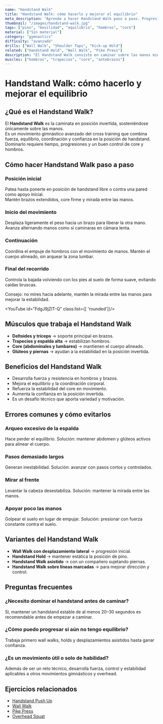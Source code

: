 ```yaml
---
name: "Handstand Walk"
title: "Handstand Walk: cómo hacerlo y mejorar el equilibrio"
meta_description: "Aprende a hacer Handstand Walk paso a paso. Progresiones y beneficios para mejorar el equilibrio y control corporal."
thumbnail: "/images/handstand-walk.jpg"
tags: ["pino", "movilidad", "equilibrio", "hombros", "core"]
material: ["Sin material"]
category: "gymnastics"
difficulty: "avanzado"
drills: ["Wall Walk", "Shoulder Taps", "Kick-up Hold"]
related: ["Handstand Hold", "Wall Walk", "Pike Press"]
description: "El Handstand Walk consiste en caminar sobre las manos mientras el cuerpo está completamente invertido. Mejora el equilibrio, la fuerza del core y el control corporal."
muscles: ["hombros", "trapecios", "core", "antebrazos"]
---
```


# Handstand Walk: cómo hacerlo y mejorar el equilibrio

## ¿Qué es el Handstand Walk?
El **Handstand Walk** es la caminata en posición invertida, sosteniéndose únicamente sobre las manos.  
Es un movimiento gimnástico avanzado del cross training que combina fuerza, equilibrio, coordinación y confianza en la posición de handstand.  
Dominarlo requiere tiempo, progresiones y un buen control de core y hombros.

## Cómo hacer Handstand Walk paso a paso

### Posición inicial
Patea hasta ponerte en posición de handstand libre o contra una pared como apoyo inicial.  
Mantén brazos extendidos, core firme y mirada entre las manos.

### Inicio del movimiento
Desplaza ligeramente el peso hacia un brazo para liberar la otra mano. Avanza alternando manos como si caminaras en cámara lenta.

### Continuación
Coordina el empuje de hombros con el movimiento de manos. Mantén el cuerpo alineado, sin arquear la zona lumbar.

### Final del recorrido
Controla la bajada volviendo con los pies al suelo de forma suave, evitando caídas bruscas.

Consejo: no mires hacia adelante, mantén la mirada entre las manos para mejorar la estabilidad.

<YouTube id="FdgJ9jZIT-Q" class:list={[ 'rounded']}/>

## Músculos que trabaja el Handstand Walk
- **Deltoides y tríceps** → soporte principal en brazos.  
- **Trapecios y espalda alta** → estabilizan hombros.  
- **Core (abdominales y lumbares)** → mantienen el cuerpo alineado.  
- **Glúteos y piernas** → ayudan a la estabilidad en la posición invertida.  

## Beneficios del Handstand Walk
- Desarrolla fuerza y resistencia en hombros y brazos.  
- Mejora el equilibrio y la coordinación corporal.  
- Refuerza la estabilidad del core en movimiento.  
- Aumenta la confianza en la posición invertida.  
- Es un desafío técnico que aporta variedad y motivación.

## Errores comunes y cómo evitarlos

### Arqueo excesivo de la espalda
Hace perder el equilibrio. Solución: mantener abdomen y glúteos activos para alinear el cuerpo.

### Pasos demasiado largos
Generan inestabilidad. Solución: avanzar con pasos cortos y controlados.

### Mirar al frente
Levantar la cabeza desestabiliza. Solución: mantener la mirada entre las manos.

### Apoyar poco las manos
Golpear el suelo en lugar de empujar. Solución: presionar con fuerza constante contra el suelo.

## Variantes del Handstand Walk
- **Wall Walk con desplazamiento lateral** → progresión inicial.  
- **Handstand Hold** → mantener estática la posición de pino.  
- **Handstand Walk asistido** → con un compañero sujetando piernas.  
- **Handstand Walk sobre líneas marcadas** → para mejorar dirección y control.  

## Preguntas frecuentes

### ¿Necesito dominar el handstand antes de caminar?
Sí, mantener un handstand estable de al menos 20–30 segundos es recomendable antes de empezar a caminar.

### ¿Cómo puedo progresar si aún no tengo equilibrio?
Trabaja primero wall walks, holds y desplazamientos asistidos hasta ganar confianza.

### ¿Es un movimiento útil o solo de habilidad?
Además de ser un reto técnico, desarrolla fuerza, control y estabilidad aplicables a otros movimientos gimnásticos y overhead.

## Ejercicios relacionados
- [Handstand Push Up](/movimientos/handstand-push-up)  
- [Wall Walk](/movimientos/wall-walk)  
- [Pike Press](/movimientos/pike-press)  
- [Overhead Squat](/movimientos/overhead-squat)  

